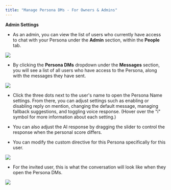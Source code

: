 ```yaml
---
title: "Manage Persona DMs - For Owners & Admins"
---
```


**Admin Settings**

* As an admin, you can view the list of users who currently have access to chat with your Persona under the **Admin** section, within the **People** tab.

![](/images/TrainingHome@3x\(7\).png)

* By clicking the **Persona DMs** dropdown under the **Messages** section, you will see a list of all users who have access to the Persona, along with the messages they have sent.

![](/images/TrainingHome@3x\(8\).png)

* Click the three dots next to the user's name to open the Persona Name settings. From there, you can adjust settings such as enabling or disabling reply on mention, changing the default message, managing fallback suggestions, and toggling voice response. (Hover over the "i" symbol for more information about each setting.)

* You can also adjust the AI response by dragging the slider to control the response when the personal score differs.

* You can modify the custom directive for this Persona specifically for this user.

![](/images/TrainingHome@3x\(9\).png)

* For the invited user, this is what the conversation will look like when they open the Persona DMs.

![](/images/Chats-DirectMessages@3x.png)
